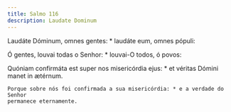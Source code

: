 ```yaml
---
title: Salmo 116
description: Laudate Dominum
---
```


<div class="side-by-side not-content">

Laudáte Dóminum, omnes gentes: * laudáte eum, omnes pópuli:

Ó gentes, louvai todas o Senhor: * louvai-O todos, ó povos:

  <span>
    Quóniam confirmáta est super nos misericórdia ejus: * et véritas Dómini
    manet in ætérnum.

    Porque sobre nós foi confirmada a sua misericórdia: * e a verdade do Senhor
    permanece eternamente.

</div>
